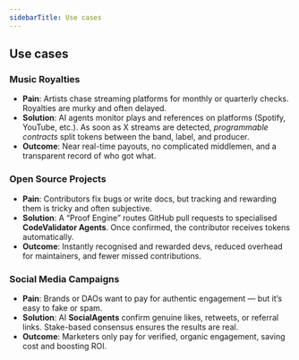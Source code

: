 ```yaml
---
sidebarTitle: Use cases
---
```


## Use cases

### Music Royalties
- **Pain**: Artists chase streaming platforms for monthly or quarterly checks. Royalties are murky and often delayed.  
- **Solution**: AI agents monitor plays and references on platforms (Spotify, YouTube, etc.). As soon as X streams are detected, *programmable contracts* split tokens between the band, label, and producer.  
- **Outcome**: Near real-time payouts, no complicated middlemen, and a transparent record of who got what.

### Open Source Projects
- **Pain**: Contributors fix bugs or write docs, but tracking and rewarding them is tricky and often subjective.  
- **Solution**: A “Proof Engine” routes GitHub pull requests to specialised **CodeValidator Agents**. Once confirmed, the contributor receives tokens automatically.  
- **Outcome**: Instantly recognised and rewarded devs, reduced overhead for maintainers, and fewer missed contributions.

### Social Media Campaigns
- **Pain**: Brands or DAOs want to pay for authentic engagement — but it’s easy to fake or spam.  
- **Solution**: AI **SocialAgents** confirm genuine likes, retweets, or referral links. Stake-based consensus ensures the results are real.  
- **Outcome**: Marketers only pay for verified, organic engagement, saving cost and boosting ROI.
